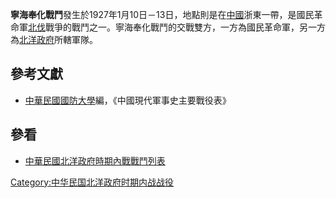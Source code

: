 {{Infobox Military Conflict|
campaign=|
image=|
caption=|
conflict=寧海奉化戰鬥|
date=1927年1月10日－13日|
place=[[中國|中國]]浙東|
result=該戰鬥激戰甚烈，發起攻擊的國軍損失慘重，並由奉化退至溫州後，改編為暫編十五師，除解除原陳儀軍職外，另以[[余憲文|余憲文]]為師長|
combatant1=[[國民革命軍|國民革命軍]]十九軍|
combatant2=二師孫傳芳| 
commander1=[[陳儀|陳儀]]、[[余憲文|余憲文]] |
commander2=二師孫傳芳三旅殿承畢0|
strength1=|
strength2=|
casualties1=|
casualties2=|
}}
'''寧海奉化戰鬥'''發生於1927年1月10日－13日，地點則是在[[中國|中國]]浙東一帶，是國民革命軍[[北伐|北伐]]戰爭的戰鬥之一。寧海奉化戰鬥的交戰雙方，一方為國民革命軍，另一方為[[北洋政府|北洋政府]]所轄軍隊。
==參考文獻==
*[[中華民國|中華民國]][[國防大學_(臺灣)|國防大學]]編，《中國現代軍事史主要戰役表》
==參看==
*[[中華民國北洋政府時期內戰戰鬥列表|中華民國北洋政府時期內戰戰鬥列表]]
[[Category:中华民国北洋政府时期内战战役|Category:中华民国北洋政府时期内战战役]]